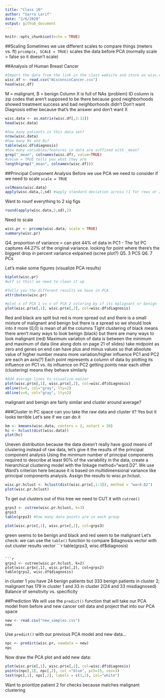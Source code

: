 ```yaml
---
title: "Class 10"
author: "Sarra Larif"
date: "2/6/2020"
output: github_document
---
```


```r
knitr::opts_chunk$set(echo = TRUE)
```

##Scaling
Sometimes we use different scales to compare things (meters vs. ft)
`prcomp(x, SCALE = TRUE)` scales the data before PCA (normally scale = false so it doesn't scale)

##Analysis of Human Breast Cancer
```r
#Import the data from the link in the class website and store as wisc.df
wisc.df <- read.csv("WisconsinCancer.csv")
head(wisc.df)
```
M = malignant, B = benign 
Column X is full of NAs (problem)
ID column is zip codes that aren't supposed to be there because good neighborhoods showed treatment success and bad neighborhoods didn't
Don't want Diagnosis either because that's the answer and don't want X
```r
wisc.data <- as.matrix(wisc.df[,3:32])
head(wisc.data)
```
```r
#how many patients in this data set?
nrow(wisc.data)
#how many Ms and Bs?
table(wisc.df$diagnosis)
#how many variables/features in data are suffixed with _mean?
grep("_mean", colnames(wisc.df), value=TRUE)
#value = TRUE tells you what they are 
length(grep("_mean", colnames(wisc.df)))
```

##Principal Component Analysis 
Before we use PCA we need to consider if we need to scale `scale = TRUE`
```r
colMeans(wisc.data)
apply(wisc.data,2,sd) #apply standard deviation across (1 for rows or 2 for columns) in data set
```
Want to rounf everything to 2 sig figs
```r
round(apply(wisc.data,2,sd),2)
```
Need to scale
```r
wisc.pr <- prcomp(wisc.data, scale = TRUE)
summary(wisc.pr)
```
Q4. proportion of variance = can plot 44% of data in PC1
 - The 1st PC captures 44.27% of the original variance.
looking for point where there's  the biggest drop in percent variance exlpained (scree plot?)
Q5. 3 PCS
Q6. 7 PCs

Let's make some figures (visualize PCA results)
```r
biplot(wisc.pr) 
#wtf is this? we need to clean it up
```

```r
#Tells you the different results we have in PCA
attributes(wisc.pr)
```
```r
#plot x of PCA 1 vs x of PCA 2 coloring by if its malignant or benign
plot(wisc.pr$x[,1], wisc.pr$x[,2], col=wisc.df$diagnosis)
```
Red and black are split but red is more spread out and there is a small mixture of malignant and benign but there is a spread so we should look into it more 
(0,0) is mean of all the columns
Tight clustering of black means there aren't many ways to look benign (black) but there are many ways to look malignant (red)
Maximum variation of data is between the minimum and maximum of data (line along dots on page 21 of slides)
take midpoint as zero and genes on end can have plus and minus values so that absolute value of higher number means more variation/higher influence
PC1 and PC2 are each an axis(?)
Each point represents a column of data by plotting its influence on PC1 vs. its influence on PC2
getting points near each other (clustering) means they behave similarly 
```r
#Add average lines to visualize easier 
plot(wisc.pr$x[,1], wisc.pr$x[,2], col=wisc.df$diagnosis)
abline(h=0, col="gray", lty=2)
abline(v=0, col="gray", lty=2)
```
malignant and benign are fairly similar and cluster around average?


###Cluster in PC space 
can you take the raw data and cluster it? Yes but it looks terrible 
Let's see if we can do it
```r
km <- kmeans(wisc.data, centers = 2, nstart = 20)
hc <- hclust(dist(wisc.data))
plot(hc)
```
Uneven distribution because the data doesn't really have good means of clustering 
instead of raw data, let's give it the results of the principal component analysis
Using the minimum number of principal components required to describe at least 90% of the variability in the data, create a hierarchical clustering model with the linkage method="ward.D2". We use Ward’s criterion here because it is based on multidimensional variance like principal components analysis. Assign the results to wisc.pr.hclust.
```r
wisc.pr.hclust <- hclust(dist(wisc.pr$x[,1:3]), method = "ward.D2")
plot(wisc.pr.hclust)
```
To get out clusters out of this tree we need to CUT it with `cutree()`
```r
grps3 <- cutree(wisc.pr.hclust, k=3)
grps3
table(grps3) #how many data points are in each group
```

```r
plot(wisc.pr$x[,1], wisc.pr$x[,2], col=grps3)
```
green seems to be benign and black and red seem to be malignant
Let's check: we can use the `table()` function to compare $diagnosis vector with out cluster results vector 
```r
table(grps3, wisc.df$diagnosis)
```

```r
grps2 <- cutree(wisc.pr.hclust, k=2)
plot(wisc.pr$x[,1], wisc.pr$x[,2], col=grps2)
table(grps2, wisc.df$diagnosis)
```
in cluster 1 you have 24 benign patients but 333 benign patients in cluster 2; malignant has 179 in cluster 1 and 33 in cluster 2(24 and 33 misdiagnosed)
Balance of sensitivity vs. specificity 

##Prediction
We will use the `predict()` function that will take our PCA model from before and new cancer cell data and project that into our PCA space
```r
new <- read.csv("new_samples.csv")
new
```
Use `predict()` with our previous PCA model and new data...
```r
npc <- predict(wisc.pr, newdata = new)
npc
```
Now draw the PCA plot and add new data:
```r
plot(wisc.pr$x[,1], wisc.pr$x[,2], col=wisc.df$diagnosis)
points(npc[,1], npc[,2], col ="blue", pch=15, cex=3)
text(npc[,1], npc[,2], labels = c(1,2), col="white")
```
Want to prioritize patient 2 for checks because matches malignant clustering